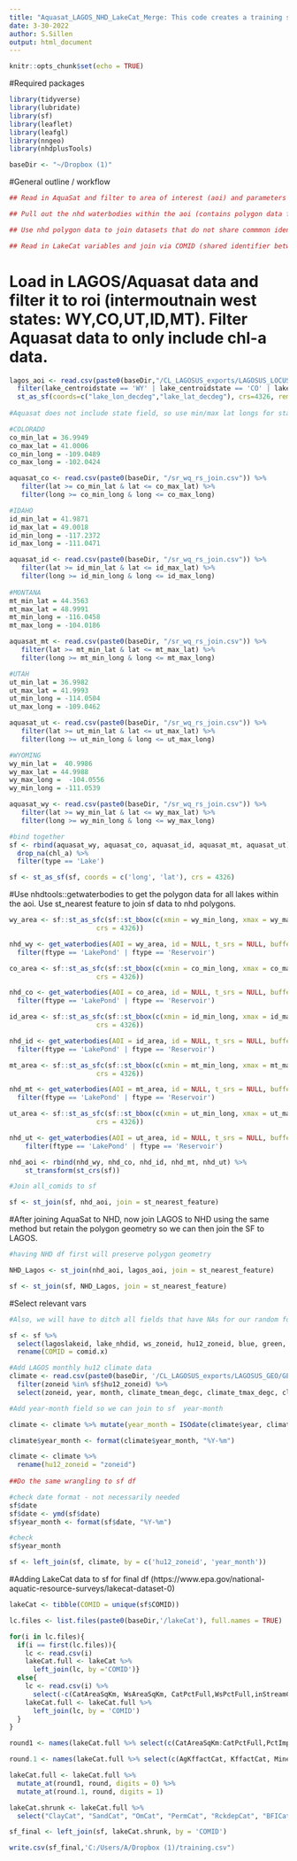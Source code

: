 ---
title: "Aquasat_LAGOS_NHD_LakeCat_Merge: This code creates a training set for prediction of chlorophyll-a and/or categorical predictions (i.e. oligotrophic/mesotrophic/eutrophic). Lake point data (i.e. Aquasat and LAGOS), that do not contain common identifiers, are merged to nhd lake polygons to prevent potentially incorrect spatial joins. This can occur due to clustered lakes and inconsistent lake points. The combined Aquasat/LAGOS/NHD file is then merged to lakeCat data by the common identifier comid"
date: 3-30-2022
author: S.Sillen
output: html_document
---

```{r setup, include=FALSE}
knitr::opts_chunk$set(echo = TRUE)
```
#Required packages
```{r}
library(tidyverse)
library(lubridate)
library(sf)
library(leaflet)
library(leafgl)
library(nngeo)
library(nhdplusTools)

baseDir <- "~/Dropbox (1)"
```

#General outline / workflow 
```{r}
## Read in AquaSat and filter to area of interest (aoi) and parameters of interest (chl-a)

## Pull out the nhd waterbodies within the aoi (contains polygon data for joins)

## Use nhd polygon data to join datasets that do not share commmon identifiers together 

## Read in LakeCat variables and join via COMID (shared identifier between NHD and LakeCat)
 ```

# Load in LAGOS/Aquasat data and filter it to roi (intermoutnain west states: WY,CO,UT,ID,MT). Filter Aquasat data to only include chl-a data.
```{r}

lagos_aoi <- read.csv(paste0(baseDir,"/CL_LAGOSUS_exports/LAGOSUS_LOCUS/LOCUS_v1.0/lake_information.csv")) %>%
  filter(lake_centroidstate == 'WY' | lake_centroidstate == 'CO' | lake_centroidstate == 'ID' | lake_centroidstate == 'MT' | lake_centroidstate == 'UT') %>%
  st_as_sf(coords=c("lake_lon_decdeg","lake_lat_decdeg"), crs=4326, remove=FALSE)  
  
#Aquasat does not include state field, so use min/max lat longs for states in aoi to filter lat long data then bind together. 

#COLORADO
co_min_lat = 36.9949
co_max_lat = 41.0006
co_min_long = -109.0489
co_max_long = -102.0424

aquasat_co <- read.csv(paste0(baseDir, "/sr_wq_rs_join.csv")) %>% 
   filter(lat >= co_min_lat & lat <= co_max_lat) %>% 
   filter(long >= co_min_long & long <= co_max_long) 

#IDAHO
id_min_lat = 41.9871
id_max_lat = 49.0018
id_min_long = -117.2372
id_max_long = -111.0471

aquasat_id <- read.csv(paste0(baseDir, "/sr_wq_rs_join.csv")) %>%
   filter(lat >= id_min_lat & lat <= id_max_lat) %>% 
   filter(long >= id_min_long & long <= id_max_long) 
   
#MONTANA
mt_min_lat = 44.3563
mt_max_lat = 48.9991
mt_min_long = -116.0458
mt_max_long = -104.0186

aquasat_mt <- read.csv(paste0(baseDir, "/sr_wq_rs_join.csv")) %>% 
   filter(lat >= mt_min_lat & lat <= mt_max_lat) %>% 
   filter(long >= mt_min_long & long <= mt_max_long) 

#UTAH
ut_min_lat = 36.9982
ut_max_lat = 41.9993
ut_min_long = -114.0504
ut_max_long = -109.0462

aquasat_ut <- read.csv(paste0(baseDir, "/sr_wq_rs_join.csv")) %>%
   filter(lat >= ut_min_lat & lat <= ut_max_lat) %>% 
   filter(long >= ut_min_long & long <= ut_max_long) 

#WYOMING
wy_min_lat =  40.9986
wy_max_lat = 44.9988
wy_max_long =  -104.0556
wy_min_long = -111.0539

aquasat_wy <- read.csv(paste0(baseDir, "/sr_wq_rs_join.csv")) %>%
   filter(lat >= wy_min_lat & lat <= wy_max_lat) %>% 
   filter(long >= wy_min_long & long <= wy_max_long) 

#bind together
sf <- rbind(aquasat_wy, aquasat_co, aquasat_id, aquasat_mt, aquasat_ut) %>%
  drop_na(chl_a) %>%
  filter(type == 'Lake') 

sf <- st_as_sf(sf, coords = c('long', 'lat'), crs = 4326)
```

#Use nhdtools::getwaterbodies to get the polygon data for all lakes within the aoi. Use st_nearest feature to join sf data to nhd polygons.
```{r}
wy_area <- sf::st_as_sfc(sf::st_bbox(c(xmin = wy_min_long, xmax = wy_max_long, ymin = wy_min_lat, ymax = wy_max_lat),
                      crs = 4326))

nhd_wy <- get_waterbodies(AOI = wy_area, id = NULL, t_srs = NULL, buffer = 0.5) %>%
  filter(ftype == 'LakePond' | ftype == 'Reservoir')

co_area <- sf::st_as_sfc(sf::st_bbox(c(xmin = co_min_long, xmax = co_max_long, ymin = co_min_lat, ymax = co_max_lat),
                      crs = 4326))

nhd_co <- get_waterbodies(AOI = co_area, id = NULL, t_srs = NULL, buffer = 0.5) %>%
  filter(ftype == 'LakePond' | ftype == 'Reservoir')

id_area <- sf::st_as_sfc(sf::st_bbox(c(xmin = id_min_long, xmax = id_max_long, ymin = id_min_lat, ymax = id_max_lat),
                      crs = 4326))

nhd_id <- get_waterbodies(AOI = id_area, id = NULL, t_srs = NULL, buffer = 0.5) %>%
  filter(ftype == 'LakePond' | ftype == 'Reservoir')

mt_area <- sf::st_as_sfc(sf::st_bbox(c(xmin = mt_min_long, xmax = mt_max_long, ymin = mt_min_lat, ymax = mt_max_lat),
                      crs = 4326))

nhd_mt <- get_waterbodies(AOI = mt_area, id = NULL, t_srs = NULL, buffer = 0.5) %>%
  filter(ftype == 'LakePond' | ftype == 'Reservoir')

ut_area <- sf::st_as_sfc(sf::st_bbox(c(xmin = ut_min_long, xmax = ut_max_long, ymin = ut_min_lat, ymax = ut_max_lat),
                      crs = 4326))

nhd_ut <- get_waterbodies(AOI = ut_area, id = NULL, t_srs = NULL, buffer = 0.5) %>%
    filter(ftype == 'LakePond' | ftype == 'Reservoir')

nhd_aoi <- rbind(nhd_wy, nhd_co, nhd_id, nhd_mt, nhd_ut) %>%
    st_transform(st_crs(sf))

#Join all_comids to sf

sf <- st_join(sf, nhd_aoi, join = st_nearest_feature) 

```

#After joining AquaSat to NHD, now join LAGOS to NHD using the same method but retain the polygon geometry so we can then join the SF to LAGOS. 
```{r}
#having NHD df first will preserve polygon geometry

NHD_Lagos <- st_join(nhd_aoi, lagos_aoi, join = st_nearest_feature)

sf <- st_join(sf, NHD_Lagos, join = st_nearest_feature)

```

#Select relevant vars
```{r}

#Also, we will have to ditch all fields that have NAs for our random forest model. Going to have to ditch the lake names, and nhd data (depth, volume). We could also keep depth and drop na's after to see how well the model performs with less data but with depth included as a training feature. 

sf <- sf %>%
  select(lagoslakeid, lake_nhdid, ws_zoneid, hu12_zoneid, blue, green, nir, nir_sd, pixelCount, clouds, red, sat, swir1, swir2, date, chl_a, source, landsat_id, pwater, comid.x, lake_lat_decdeg, lake_lon_decdeg, lake_elevation_m) %>%
  rename(COMID = comid.x)

#Add LAGOS monthly hu12 climate data
climate <- read.csv(paste0(baseDir, '/CL_LAGOSUS_exports/LAGOSUS_GEO/GEO_EXPORT_BETA_v1/zone_climate_monthly1.csv')) %>%
  filter(zoneid %in% sf$hu12_zoneid) %>%
  select(zoneid, year, month, climate_tmean_degc, climate_tmax_degc, climate_ppt_mm)

#Add year-month field so we can join to sf  year-month

climate <- climate %>% mutate(year_month = ISOdate(climate$year, climate$month, 1))

climate$year_month <- format(climate$year_month, "%Y-%m")

climate <- climate %>%
  rename(hu12_zoneid = "zoneid")
  
##Do the same wrangling to sf df

#check date format - not necessarily needed
sf$date
sf$date <- ymd(sf$date)
sf$year_month <- format(sf$date, "%Y-%m")

#check
sf$year_month

sf <- left_join(sf, climate, by = c('hu12_zoneid', 'year_month'))
```

#Adding LakeCat data to sf for final df (https://www.epa.gov/national-aquatic-resource-surveys/lakecat-dataset-0)
```{r}

lakeCat <- tibble(COMID = unique(sf$COMID))  

lc.files <- list.files(paste0(baseDir,'/lakeCat'), full.names = TRUE)

for(i in lc.files){
  if(i == first(lc.files)){
    lc <- read.csv(i)
    lakeCat.full <- lakeCat %>%
      left_join(lc, by ='COMID')}
  else{
    lc <- read.csv(i) %>%
      select(-c(CatAreaSqKm, WsAreaSqKm, CatPctFull,WsPctFull,inStreamCat))
    lakeCat.full <- lakeCat.full %>%
      left_join(lc, by = 'COMID')
  }
}

round1 <- names(lakeCat.full %>% select(c(CatAreaSqKm:CatPctFull,PctImp2006Cat, PctCarbResidCat:WetIndexCat)))

round.1 <- names(lakeCat.full %>% select(c(AgKffactCat, KffactCat, MineDensCat)))

lakeCat.full <- lakeCat.full %>%
  mutate_at(round1, round, digits = 0) %>%
  mutate_at(round.1, round, digits = 1)

lakeCat.shrunk <- lakeCat.full %>%
  select("ClayCat", "SandCat", "OmCat", "PermCat", "RckdepCat", "BFICat", "CatAreaSqKm", "PctAg2006Slp10Cat", "NPDESDensCat", "HydrlCondCat", "PctImp2006Cat", "KffactCat", "RunoffCat", "WtDepCat", "WetIndexCat", "PctConif2006Cat", "PctMxFst2006Cat", "PctDecid2006Cat", "PctUrbHi2006Cat", "PctUrbMd2006Cat", "PctUrbLo2006Cat", "PctWdWet2006Cat", "PctWdWet2006Cat", "PctCrop2006Cat","NO3_2008Cat")

sf_final <- left_join(sf, lakeCat.shrunk, by = 'COMID')

write.csv(sf_final,'C:/Users/A/Dropbox (1)/training.csv")
```
